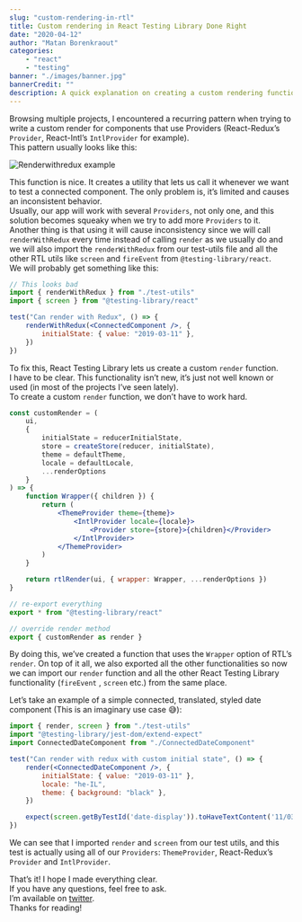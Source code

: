 ```yaml
---
slug: "custom-rendering-in-rtl"
title: Custom rendering in React Testing Library Done Right
date: "2020-04-12"
author: "Matan Borenkraout"
categories:
    - "react"
    - "testing"
banner: "./images/banner.jpg"
bannerCredit: ""
description: A quick explanation on creating a custom rendering function in RTL
---
```


Browsing multiple projects, I encountered a recurring pattern when trying to write a custom render for components that use Providers (React-Redux’s `Provider`, React-Intl’s `IntlProvider` for example).  
This pattern usually looks like this:

![Renderwithredux example](./images/banner.jpg)

This function is nice. It creates a utility that lets us call it whenever we want to test a connected component. The only problem is, it’s limited and causes an inconsistent behavior.  
Usually, our app will work with several `Providers`, not only one, and this solution becomes squeaky when we try to add more `Providers` to it.  
Another thing is that using it will cause inconsistency since we will call `renderWithRedux` every time instead of calling `render` as we usually do and we will also import the `renderWithRedux` from our test-utils file and all the other RTL utils like `screen` and `fireEvent` from `@testing-library/react`.  
We will probably get something like this:

```jsx
// This looks bad
import { renderWithRedux } from "./test-utils"
import { screen } from "@testing-library/react"

test("Can render with Redux", () => {
    renderWithRedux(<ConnectedComponent />, {
        initialState: { value: "2019-03-11" },
    })
})
```

To fix this, React Testing Library lets us create a custom `render` function.  
I have to be clear. This functionality isn’t new, it’s just not well known or used (in most of the projects I’ve seen lately).  
To create a custom `render` function, we don’t have to work hard.

```jsx
const customRender = (
    ui,
    {
        initialState = reducerInitialState,
        store = createStore(reducer, initialState),
        theme = defaultTheme,
        locale = defaultLocale,
        ...renderOptions
    }
) => {
    function Wrapper({ children }) {
        return (
            <ThemeProvider theme={theme}>
                <IntlProvider locale={locale}>
                    <Provider store={store}>{children}</Provider>
                </IntlProvider>
            </ThemeProvider>
        )
    }

    return rtlRender(ui, { wrapper: Wrapper, ...renderOptions })
}

// re-export everything
export * from "@testing-library/react"

// override render method
export { customRender as render }
```

By doing this, we’ve created a function that uses the `Wrapper` option of RTL’s `render`. On top of it all, we also exported all the other functionalities so now we can import our `render` function and all the other React Testing Library functionality (`fireEvent` , `screen` etc.) from the same place.

Let’s take an example of a simple connected, translated, styled date component (This is an imaginary use case 😅):

```jsx
import { render, screen } from "./test-utils"
import "@testing-library/jest-dom/extend-expect"
import ConnectedDateComponent from "./ConnectedDateComponent"

test("Can render with redux with custom initial state", () => {
    render(<ConnectedDateComponent />, {
        initialState: { value: "2019-03-11" },
        locale: "he-IL",
        theme: { background: "black" },
    })

    expect(screen.getByTestId('date-display')).toHaveTextContent('11/03/2019')
})
```

We can see that I imported `render` and `screen` from our test utils, and this test is actually using all of our `Providers`: `ThemeProvider`, React-Redux’s `Provider` and `IntlProvider`.

That’s it! I hope I made everything clear.  
If you have any questions, feel free to ask.  
I’m available on [twitter](https://twitter.com/matanbobi).  
Thanks for reading!
